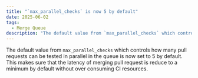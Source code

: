 ```yaml
---
title: "`max_parallel_checks` is now 5 by default"
date: 2025-06-02
tags:
  - Merge Queue
description: "The default value from `max_parallel_checks` which controls how many pull requests can be tested in parallel in the queue is now set to 5 by default."
---
```


The default value from `max_parallel_checks` which controls how many pull requests can be tested in parallel in the queue is now set to 5 by default. This makes sure that the latency of merging pull request is reduce to a minimum by default without over consuming CI resources.
